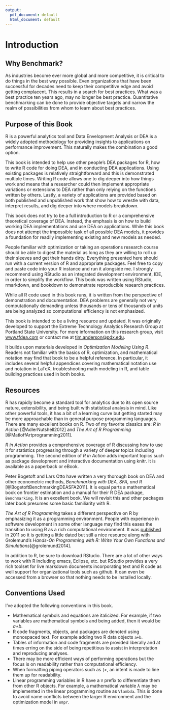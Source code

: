 ```yaml
---
output:
  pdf_document: default
  html_document: default
---
```

\mainmatter

# Introduction

## Why Benchmark?

As industries become ever more global and more competitive, it is critical to do things in the best way possible. Even organizations that have been successful for decades need to keep their competitive edge and avoid getting complacent. This results in a search for best practices. What was a best practice ten years ago, may no longer be best practice. \index{Benchmarking!Quantitative} Quantitative benchmarking can be done to provide objective targets and narrow the realm of possibilities from whom to learn about best practices.

## Purpose of this Book

R is a powerful analytics tool and \index{Data envelopment analysis|(} \index{DEA|see{Data envelopment analysis}} Data Envelopment Analysis or DEA is a widely adopted methodology for providing insights to applications on performance improvement. This naturally makes the combination a good option.

This book is intended to help use other people's \index{Data envelopment analysis!packages} DEA packages for R, how to write R code for doing DEA, and in conducting DEA applications. Using existing packages is relatively straightforward and this is demonstrated multiple times. Writing R code allows one to dig deeper into how things work and means that a researcher could then implement appropriate variations or extensions to DEA rather than only relying on the functions written by others. Lastly, a variety of applications are provided based on both published and unpublished work that show how to wrestle with data, interpret results, and dig deeper into where models breakdown.

This book does not try to be a full introduction to R or a comprehensive theoretical coverage of DEA. Instead, the emphasis is on how to build working \index{Data envelopment analysis!implementations} DEA implementations and use \index{Data envelopment analysis!applications} DEA on applications. While this book does not attempt the impossible task of all possible \index{Data envelopment analysis!models} DEA models, it provides a foundation for readily implementing existing and new models as needed.

People familiar with optimization or taking an operations research course should be able to digest the material as long as they are willing to roll up their sleeves and get their hands dirty. Everything presented here should run with a current version of R and appropriate packages. Feel free to copy and paste code into your R instance and run it alongside me. I strongly recommend using RStudio as an integrated development environment, IDE, in order to simplify the workflow. This book was written using RStudio, rmarkdown, and bookdown to demonstrate reproducible research practices.

While all R code used in this book runs, it is written from the perspective of demonstration and documentation. \index{Data envelopment analysis!problems} DEA problems are generally not very computationally demanding unless thousands or tens of thousands of units are being analyzed so computational efficiency is not emphasized.

This book is intended to be a living resource and updated. It was originally developed to support the Extreme Technology Analytics Research Group at Portland State University. For more information on this research group, visit [www.tfdea.com](https://www.tfdea.com) or contact me at [tim.anderson\@pdx.edu](mailto:tim.anderson@pdx.edu){.email}.

\index{Data envelopment analysis|)}

It builds upon materials developed in *Optimization Modeling Using R*. Readers not familiar with the basics of R, optimization, and mathematical notation may find that book to be a helpful reference. In particular, it includes several helpful appendices covering mathematical notation use and notation in \index{LaTeX} LaTeX, troubleshooting math modeling in R, and table building practices used in both books.

## Resources

R has rapidly become a standard tool for analytics due to its open source nature, extensibility, and being built with statistical analysis in mind. Like other powerful tools, it has a bit of a learning curve but getting started may be more approachable than in general purpose programming languages. There are many excellent books on R. Two of my favorite classics are: *R in Action* [@AdlerNutshell2012] and *The Art of R Programming* [@MatloffArtprogramming2011].

*R in Action* provides a comprehensive coverage of R discussing how to use it for statistics progressing through a variety of deeper topics including programming. The second edition of *R in Action* adds important topics such as package development and interactive documentation using knitr. It is available as a paperback or eBook.

Peter Bogetoft and Lars Otto have written a very thorough book on DEA and other econometric methods, \index{Benchmarking} *Benchmarking with DEA, SFA, and R* [@BogetoftBenchmarkingDEASFA2011]. It is equal parts a mathematical book on frontier estimation and a manual for their R DEA package, `Benchmarking`. It is an excellent book. We will revisit this and other packages later book presumes some basic familiarity with R.

*The Art of R Programming* takes a different perspective on R by emphasizing it as a programming environment. People with experience in software development in some other language may find this eases the transition to using R as a rich computational environment. It was [published](http://shop.oreilly.com/product/9781593273842.do) in 2011 so it is getting a little dated but still a nice resource along with Grolemund's *Hands-On Programming with R: Write Your Own Functions and Simulations*[@grolemund2014].

In addition to R, be sure to download RStudio. There are a lot of other ways to work with R including emacs, Eclipse, etc. but RStudio provides a very rich toolset for live markdown documents incorporating text and R code as well support for organizational tools such as github. It can even be accessed from a browser so that nothing needs to be installed locally.

## Conventions Used

I've adopted the following conventions \index{Conventions} in this book.

-   Mathematical symbols and equations are italicized. For example, if two variables are mathematical symbols and being added, then it would be *a+b*.
-   R code fragments, objects, and packages are denoted using monospaced text. For example adding two R data objects `a+b`.
-   Tables of information and code fragments are provided liberally and at times erring on the side of being repetitious to assist in interpretation and reproducing analyses.
-   There may be more efficient ways of performing operations but the focus is on readability rather than computational efficiency.
-   When formatting piping \index{Piping} operators such as `|>`, an intent is made to line them up for readability.
-   Linear programming variables in R have a `V` prefix to differentiate them from other R objects. For example, a mathematical variable $\lambda$ may be implemented in the linear programming routine as `Vlambda`. This is done to avoid name conflicts between the larger R environment and the optimization model in `ompr`.
